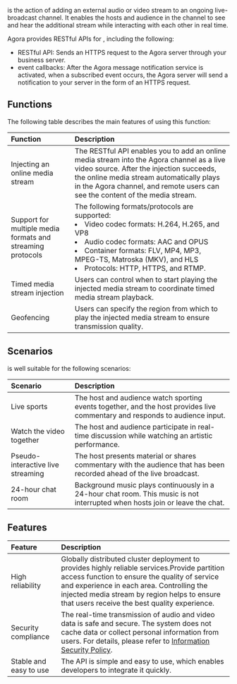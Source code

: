 <Vg k="MPUSH" /> is the action of adding an external audio or video stream to an ongoing live-broadcast channel. It enables the hosts and audience in the channel to see and hear the additional stream while interacting with each other in real time.

Agora provides RESTful APIs for <Vg k="MPUSH" />, including the following:

- <Vg k="MPUSH" /> RESTful API: Sends an HTTPS request to the Agora server through your business server.
- <Vg k="MPUSH" /> event callbacks: After the Agora message notification service is activated, when a subscribed event occurs, the Agora server will send a notification to your server in the form of an HTTPS request.

## Functions

The following table describes the main features of using this function:

| Function                                                   | Description                                                  |
| :--------------------------------------------------------- | :----------------------------------------------------------- |
| Injecting an online media stream                           | The <Vg k="MPUSH" /> RESTful API enables you to add an online media stream into the Agora channel as a live video source. After the injection succeeds, the online media stream automatically plays in the Agora channel, and remote users can see the content of the media stream. |
| Support for multiple media formats and streaming protocols | The following formats/protocols are supported:<li>Video codec formats: H.264, H.265, and VP8</li><li>Audio codec formats: AAC and OPUS</li><li>Container formats: FLV, MP4, MP3, MPEG-TS, Matroska (MKV), and HLS</li><li>Protocols: HTTP, HTTPS, and RTMP.</li> |
| Timed media stream injection                               | Users can control when to start playing the injected media stream to coordinate timed media stream playback. |
| Geofencing                     | Users can specify the region from which to play the injected media stream to ensure transmission quality. |

## Scenarios 

<Vg k="MPUSH" /> is well suitable for the following scenarios:

| Scenario                          | Description                                                  |
| :-------------------------------- | :----------------------------------------------------------- |
| Live sports                       | The host and audience watch sporting events together, and the host provides live commentary and responds to audience input. |
| Watch the video together          | The host and audience participate in real-time discussion while watching an artistic performance. |
| Pseudo-interactive live streaming | The host presents material or shares commentary with the audience that has been recorded ahead of the live broadcast. |
| 24-hour chat room                 | Background music plays continuously in a 24-hour chat room. This music is not interrupted when hosts join or leave the chat. |



## Features

| Feature                | Description                                                  |
| :--------------------- | :----------------------------------------------------------- |
| High reliability       | Globally distributed cluster deployment to provides highly reliable services.Provide partition access function to ensure the quality of service and experience in each area. Controlling the injected media stream by region helps to ensure that users receive the best quality experience. |
| Security compliance    | The real-time transmission of audio and video data is safe and secure. The system does not cache data or collect personal information from users. For details, please refer to [Information Security Policy](../reference/security). |
| Stable and easy to use | The API is simple and easy to use, which enables developers to integrate it quickly. |